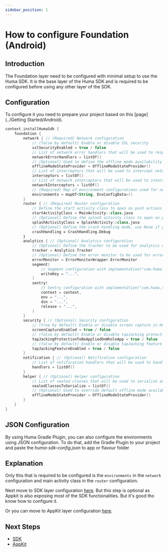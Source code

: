 ```yaml
---
sidebar_position: 1
---
```


# How to configure Foundation (Android)

## Introduction

The Foundation layer need to be configured with minimal setup to use the Huma SDK.
It is the base layer of the Huma SDK and is required to be configured before using any other layer
of the SDK.

## Configuration

To configure it you need to prepare your project based on this [page](../Getting Started/Android).

```kotlin
context.installHumaSdk {
    foundation {
        network { // (Required) Network configuration
            // (false by default) Enable or disable SSL security
            sslSecurityEnabled = true / false
            // List of network error handlers that will be used to respond on network errors
            networkErrorHandlers = listOf()
            // (Optional) Used to define the offline mode availability
            offlineModeStateProvider = OfflineModeStateProvider()
            // List of interceptors that will be used to intercept network requests (OKHttp interceptors)
            interceptors = listOf()
            // List of network interceptors that will be used to intercept network requests (OKHttp network interceptors)
            networkInterceptors = listOf()
            // (Required) Map of environment configurations used for network requests
            environments = mapOf<String, EnvConfigData>()
        }
        router { // (Required) Router configuration
            // Define the start activity class to open on push actions and navigation
            startActivityClass = MainActivity::class.java
            // (Optional) Define the splash activity class to open on push actions and navigation
            splashActivityClass = SplashActivity::class.java
            // (Optional) Define the crash handling mode, use None if you want to handle crashes by yourself
            crashHandling = CrashHandling.Debug
        }
        analytics { // (Optional) Analytics configuration
            // (Optional) Define the tracker to be used for analytics events
            tracker = Analytics.Tracker
            // (Optional) Define the error monitor to be used for error monitoring
            errorMonitor = ErrorMonitorWrapper.ErrorMonitor
            segment(
                // Segment configuration with implementation("com.huma.sdk:plugin-segment:+")
                writeKey = "...",
            )
            sentry(
                // Sentry configuration with implementation("com.huma.sdk:plugin-sentry:+")
                context = context,
                env = "...",
                dsn = "...",
                release = "...",
            )
        }
        security { // (Optional) Security configuration
            // (true by default) Enable or disable screen capture in Huma user flows
            screenCaptureEnabled = true / false
            // (false by default) Enable or disable tapJacking protection in Huma user flows
            tapJackingProtectionToBeAppliedOnWholeApp = true / false
            // (false by default) Enable or disable tapJacking feature in Huma user flows
            tapJackingFeatureEnabled = true / false
        }
        notification { // (Optional) Notification configuration
            // List of notification handlers that will be used to handle notifications from Huma Platform. Use only if you have custom notification from Huma Platform
            handlers = listOf()
        }
        helper { // (Optional) Helper configuration
            // List of sealed classes that will be used to serialize and deserialize data. Use only if you are having custom sealed classes in api response from Huma Platform
            sealedClassesToSerialize = listOf()
            // (Optional) Used to override default offline mode availability provider
            offlineModeStateProvider = OfflineModeStateProvider()
        }
    }
}
```

## JSON Configuration

By using Huma Gradle Plugin, you can also configure the environments using JSON configuration.
To do that, add the Gradle Plugin to your project and paste the _huma-sdk-config.json_ to app or
flavour folder

## Explanation

Only this that is required to be configured is the `environments` in the `network` configuration and
main activity class in the `router` configuration.

Next move to SDK layer configuration [here](../SDK/Android). But this step is optional as Appkit is
also exposing most of the SDK functionalities. But it's good tho know how to configure it.

Or you can move to AppKit layer configuration [here](../AppKit/Android).

## Next Steps

* [SDK](../SDK/Android)
* [AppKit](../AppKit/Android)
